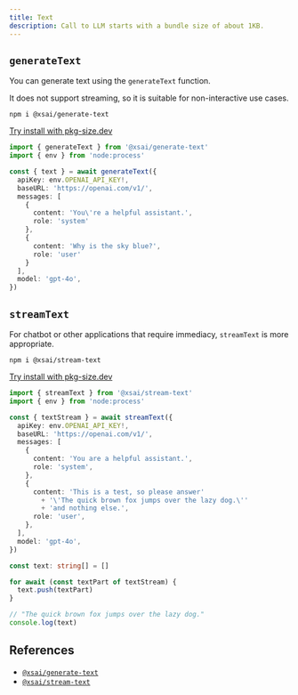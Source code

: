 ```yaml
---
title: Text
description: Call to LLM starts with a bundle size of about 1KB.
---
```


## `generateText`

You can generate text using the `generateText` function.

It does not support streaming, so it is suitable for non-interactive use cases.

```package-install
npm i @xsai/generate-text
```

[Try install with pkg-size.dev](https://pkg-size.dev/@xsai/generate-text)

```ts twoslash
import { generateText } from '@xsai/generate-text'
import { env } from 'node:process'

const { text } = await generateText({
  apiKey: env.OPENAI_API_KEY!,
  baseURL: 'https://openai.com/v1/',
  messages: [
    {
      content: 'You\'re a helpful assistant.',
      role: 'system'
    },
    {
      content: 'Why is the sky blue?',
      role: 'user'
    }
  ],
  model: 'gpt-4o',
})
```

## `streamText`

For chatbot or other applications that require immediacy, `streamText` is more appropriate.

```package-install
npm i @xsai/stream-text
```

[Try install with pkg-size.dev](https://pkg-size.dev/@xsai/stream-text)

```ts twoslash
import { streamText } from '@xsai/stream-text'
import { env } from 'node:process'

const { textStream } = await streamText({
  apiKey: env.OPENAI_API_KEY!,
  baseURL: 'https://openai.com/v1/',
  messages: [
    {
      content: 'You are a helpful assistant.',
      role: 'system',
    },
    {
      content: 'This is a test, so please answer'
        + '\'The quick brown fox jumps over the lazy dog.\''
        + 'and nothing else.',
      role: 'user',
    },
  ],
  model: 'gpt-4o',
})

const text: string[] = []

for await (const textPart of textStream) {
  text.push(textPart)
}

// "The quick brown fox jumps over the lazy dog."
console.log(text)
```

## References

- [`@xsai/generate-text`](https://tsdocs.dev/search/docs/@xsai/generate-text)
- [`@xsai/stream-text`](https://tsdocs.dev/search/docs/@xsai/stream-text)